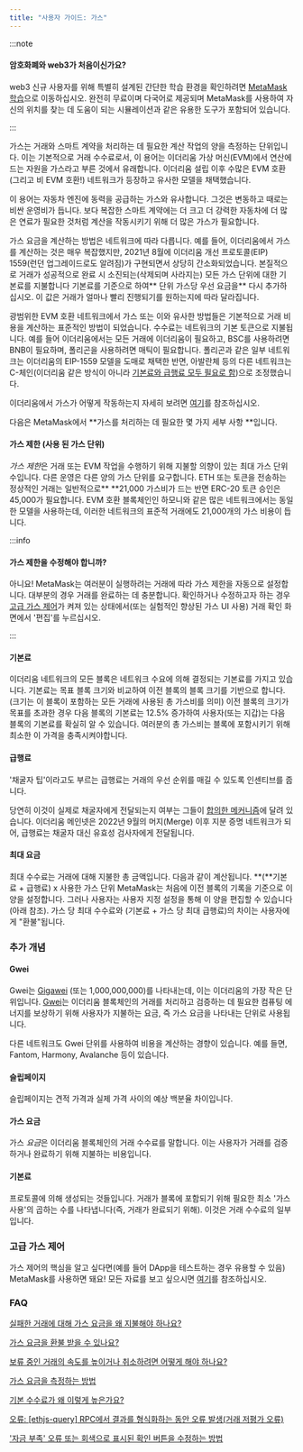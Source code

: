 ```yaml
---
title: "사용자 가이드: 가스"
---
```


:::note

#### 암호화폐와 web3가 처음이신가요?

web3 신규 사용자를 위해 특별히 설계된 간단한 학습 환경을 확인하려면 [MetaMask 학습](https://learn.metamask.io/)으로 이동하십시오. 완전히 무료이며 다국어로 제공되며 MetaMask를 사용하여 자신의 위치를 찾는 데 도움이 되는 시뮬레이션과 같은 유용한 도구가 포함되어 있습니다.

:::

가스는 거래와 스마트 계약을 처리하는 데 필요한 계산 작업의 양을 측정하는 단위입니다. 이는 기본적으로 거래 수수료로서, 이 용어는 이더리움 가상 머신(EVM)에서 연산에 드는 자원을 가스라고 부른 것에서 유래합니다. 이더리움 설립 이후 수많은 EVM 호환 (그리고 비 EVM 호환!) 네트워크가 등장하고 유사한 모델을 채택했습니다.

이 용어는 자동차 엔진에 동력을 공급하는 가스와 유사합니다. 그것은 변동하고 때로는 비싼 운영비가 듭니다. 보다 복잡한 스마트 계약에는 더 크고 더 강력한 자동차에 더 많은 연료가 필요한 것처럼 계산을 작동시키기 위해 더 많은 가스가 필요합니다.

가스 요금을 계산하는 방법은 네트워크에 따라 다릅니다. 예를 들어, 이더리움에서 가스를 계산하는 것은 매우 복잡했지만, 2021년 8월에 이더리움 개선 프로토콜(EIP) 1559(런던 업그레이드로도 알려짐)가 구현되면서 상당히 간소화되었습니다. 본질적으로 거래가 성공적으로 완료 시 소진되는(삭제되며 사라지는) 모든 가스 단위에 대한 기본료를 지불합니다 기본료를 기준으로 하여** 단위 가스당 우선 요금을** 다시 추가하십시오. 이 값은 거래가 얼마나 빨리 진행되기를 원하는지에 따라 달라집니다.

광범위한 EVM 호환 네트워크에서 가스 또는 이와 유사한 방법들은 기본적으로 거래 비용을 계산하는 표준적인 방법이 되었습니다. 수수료는 네트워크의 기본 토큰으로 지불됩니다. 예를 들어 이더리움에서는 모든 거래에 이더리움이 필요하고, BSC를 사용하려면 BNB이 필요하며, 폴리곤을 사용하려면 매틱이 필요합니다. 폴리곤과 같은 일부 네트워크는 이더리움의 EIP-1559 모델을 도매로 채택한 반면, 아발란체 등의 다른 네트워크는 C-체인(이더리움 같은 방식이 아니라 [기본료와 급행료 모두 필요로 함](https://docs.avax.network/learn/platform-overview/transaction-fees/#c-chain-fees))으로 조정했습니다.

이더리움에서 가스가 어떻게 작동하는지 자세히 보려면 [여기](https://ethereum.org/en/developers/docs/gas/)를 참조하십시오.

다음은 MetaMask에서 **가스를 처리하는 데 필요한 몇 가지 세부 사항 **입니다.

#### **가스 제한 (사용 된 가스 단위)**

*가스 제한*은 거래 또는 EVM 작업을 수행하기 위해 지불할 의향이 있는 최대 가스 단위 수입니다. 다른 운영은 다른 양의 가스 단위를 요구합니다. ETH 또는 토큰을 전송하는 정상적인 거래는 일반적으로\*\* \*\*21,000 가스비가 드는 반면 ERC-20 토큰 승인은 45,000가 필요합니다. EVM 호환 블록체인인 하모니와 같은 많은 네트워크에서는 동일한 모델을 사용하는데, 이러한 네트워크의 표준적 거래에도 21,000개의 가스 비용이 듭니다.

:::info

#### 가스 제한을 수정해야 합니까?

아니요! MetaMask는 여러분이 실행하려는 거래에 따라 가스 제한을 자동으로 설정합니다. 대부분의 경우 거래를 완료하는 데 충분합니다. 확인하거나 수정하고자 하는 경우 [고급 가스 제어](https://metamask.zendesk.com/hc/en-us/articles/360022895972)가 켜져 있는 상태에서(또는 실험적인 향상된 가스 UI 사용) 거래 확인 화면에서 '편집'를 누르십시오.

:::

#### **기본료**

이더리움 네트워크의 모든 블록은 네트워크 수요에 의해 결정되는 기본료를 가지고 있습니다. 기본료는 목표 블록 크기와 비교하여 이전 블록의 블록 크기를 기반으로 합니다. (크기는 이 블록이 포함하는 모든 거래에 사용된 총 가스비를 의미) 이전 블록의 크기가 목표를 초과한 경우 다음 블록의 기본료는 12.5% 증가하여 사용자(또는 지갑)는 다음 블록의 기본료를 확실히 알 수 있습니다. 여러분의 총 가스비는 블록에 포함시키기 위해 최소한 이 가격을 충족시켜야합니다.

#### **급행료**

'채굴자 팁'이라고도 부르는 급행료는 거래의 우선 순위를 매길 수 있도록 인센티브를 줍니다.

당연히 이것이 실제로 채굴자에게 전달되는지 여부는 그들이 [합의한 메커니즘](https://metamask.zendesk.com/hc/en-us/articles/360015489611-Learn-the-basics-of-blockchains-and-Ethereum-miners-and-validators-gas-cryptocurrencies-and-NFTs-block-explorer-networks-etc-)에 달려 있습니다. 이더리움 메인넷은 2022년 9월의 머지(Merge) 이후 지분 증명 네트워크가 되어, 급행료는 채굴자 대신 유효성 검사자에게 전달됩니다.

#### **최대 요금**

최대 수수료는 거래에 대해 지불한 총 금액입니다. 다음과 같이 계산됩니다. **(**기본료 + 급행료) x 사용한 가스 단위 MetaMask는 처음에 이전 블록의 기록을 기준으로 이 양을 설정합니다. 그러나 사용자는 사용자 지정 설정을 통해 이 양을 편집할 수 있습니다(아래 참조). 가스 당 최대 수수료와 (기본료 + 가스 당 최대 급행료)의 차이는 사용자에게 "환불"됩니다.

### **추가 개념**

#### **Gwei**

Gwei는 [Gigawei](https://ethgasstation.info/blog/gwei/) (또는 1,000,000,000)를 나타내는데, 이는 이더리움의 가장 작은 단위입니다. [Gwei](https://www.investopedia.com/terms/g/gwei-ethereum.asp)는 이더리움 블록체인의 거래를 처리하고 검증하는 데 필요한 컴퓨팅 에너지를 보상하기 위해 사용자가 지불하는 요금, 즉 가스 요금을 나타내는 단위로 사용됩니다.

다른 네트워크도 Gwei 단위를 사용하여 비용을 계산하는 경향이 있습니다. 예를 들면, Fantom, Harmony, Avalanche 등이 있습니다.

#### **슬립페이지**

슬립페이지는 견적 가격과 실제 가격 사이의 예상 백분율 차이입니다.

#### **가스 요금**

가스 *요금*은 이더리움 블록체인의 거래 수수료를 말합니다. 이는 사용자가 거래를 검증하거나 완료하기 위해 지불하는 비용입니다.

#### **기본료**

프로토콜에 의해 생성되는 것들입니다. 거래가 블록에 포함되기 위해 필요한 최소 '가스 사용'의 곱하는 수를 나타냅니다(즉, 거래가 완료되기 위해). 이것은 거래 수수료의 일부입니다.

### **고급 가스 제어**

가스 제어의 핵심을 알고 싶다면(예를 들어 DApp을 테스트하는 경우 유용할 수 있음) MetaMask를 사용하면 돼요! 모든 자료를 보고 싶으시면 [여기](https://metamask.zendesk.com/hc/en-us/articles/360022895972)를 참조하십시오.

### **FAQ**

[실패한 거래에 대해 가스 요금을 왜 지불해야 하나요?](https://metamask.zendesk.com/hc/en-us/articles/360045439051)

[가스 요금을 환불 받을 수 있나요?](https://metamask.zendesk.com/hc/en-us/articles/360058370012)

[보류 중인 거래의 속도를 높이거나 취소하려면 어떻게 해야 하나요?](https://metamask.zendesk.com/hc/en-us/articles/360015489251)

[가스 요금을 측정하는 방법](https://metamask.zendesk.com/hc/en-us/articles/360059562111)

[기본 수수료가 왜 이렇게 높은가요?](https://metamask.zendesk.com/hc/en-us/articles/360058751211-Why-my-gas-fees-are-so-high-)

[오류: [ethjs-query] RPC에서 결과를 형식화하는 동안 오류 발생(거래 저평가 오류)](https://metamask.zendesk.com/hc/en-us/articles/4402538041869)

['자금 부족' 오류 또는 회색으로 표시된 확인 버튼을 수정하는 방법](https://metamask.zendesk.com/hc/en-us/articles/360044703372)
